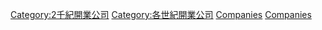 {{DBCenturiesIn2Millennium|開業公司}}

[[Category:2千紀開業公司|Category:2千紀開業公司]]
[[Category:各世紀開業公司|Category:各世紀開業公司]]
[[Category:19世紀建立的組織|Companies‎]]
[[Category:19世紀經濟|Companies]]